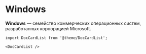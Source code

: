 # Windows

**Windows** — семейство коммерческих операционных систем, разработанных корпорацией Microsoft.

```mdx-code-block
import DocCardList from '@theme/DocCardList';

<DocCardList />
```
